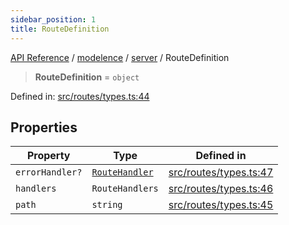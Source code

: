 ```yaml
---
sidebar_position: 1
title: RouteDefinition
---
```


[API Reference](/api-reference/modelence/server/type-aliases/../../../index) / [modelence](/api-reference/modelence/server/type-aliases/../../index) / [server](/api-reference/modelence/server/type-aliases/../index) / RouteDefinition

> **RouteDefinition** = `object`

Defined in: [src/routes/types.ts:44](https://github.com/modelence/modelence/blob/b76bfde8ca036f6681de1ab2886a5a8ccf43aff5/packages/modelence/src/routes/types.ts#L44)

## Properties

| Property | Type | Defined in |
| ------ | ------ | ------ |
| <a id="errorhandler"></a> `errorHandler?` | [`RouteHandler`](/api-reference/modelence/server/type-aliases/RouteHandler) | [src/routes/types.ts:47](https://github.com/modelence/modelence/blob/b76bfde8ca036f6681de1ab2886a5a8ccf43aff5/packages/modelence/src/routes/types.ts#L47) |
| <a id="handlers"></a> `handlers` | `RouteHandlers` | [src/routes/types.ts:46](https://github.com/modelence/modelence/blob/b76bfde8ca036f6681de1ab2886a5a8ccf43aff5/packages/modelence/src/routes/types.ts#L46) |
| <a id="path"></a> `path` | `string` | [src/routes/types.ts:45](https://github.com/modelence/modelence/blob/b76bfde8ca036f6681de1ab2886a5a8ccf43aff5/packages/modelence/src/routes/types.ts#L45) |
